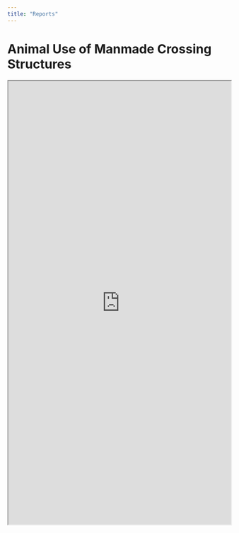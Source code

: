 ```yaml
---
title: "Reports"
---
```


# Animal Use of Manmade Crossing Structures

<iframe height="1000" width="100%" src="https://animal-use.tiiny.site/">

</iframe>

